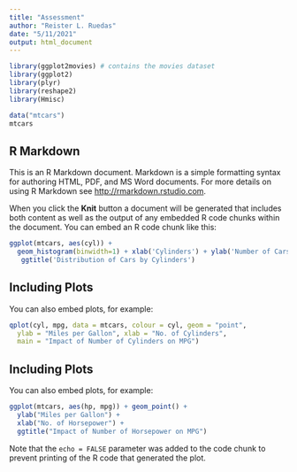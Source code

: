 ```yaml
---
title: "Assessment"
author: "Reister L. Ruedas"
date: "5/11/2021"
output: html_document
---
```


```r
library(ggplot2movies) # contains the movies dataset
library(ggplot2)
library(plyr)
library(reshape2)
library(Hmisc)

data("mtcars")
mtcars
```

## R Markdown

This is an R Markdown document. Markdown is a simple formatting syntax for authoring HTML, PDF, and MS Word documents. For more details on using R Markdown see <http://rmarkdown.rstudio.com>.

When you click the **Knit** button a document will be generated that includes both content as well as the output of any embedded R code chunks within the document. You can embed an R code chunk like this:

```r
ggplot(mtcars, aes(cyl)) +
  geom_histogram(binwidth=1) + xlab('Cylinders') + ylab('Number of Cars') +
   ggtitle('Distribution of Cars by Cylinders')
```

## Including Plots

You can also embed plots, for example:

```r
qplot(cyl, mpg, data = mtcars, colour = cyl, geom = "point",     
  ylab = "Miles per Gallon", xlab = "No. of Cylinders",
  main = "Impact of Number of Cylinders on MPG")     
```

## Including Plots

You can also embed plots, for example:

```r
ggplot(mtcars, aes(hp, mpg)) + geom_point() +
  ylab("Miles per Gallon") +
  xlab("No. of Horsepower") +
  ggtitle("Impact of Number of Horsepower on MPG")
```

Note that the `echo = FALSE` parameter was added to the code chunk to prevent printing of the R code that generated the plot.
